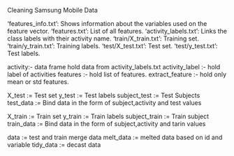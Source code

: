 Cleaning Samsung Mobile Data

'features_info.txt': Shows information about the variables used on the feature vector.
'features.txt': List of all features.
'activity_labels.txt': Links the class labels with their activity name.
'train/X_train.txt': Training set.
'train/y_train.txt': Training labels.
'test/X_test.txt': Test set.
'test/y_test.txt': Test labels.


activity:- data frame hold data from activity_labels.txt
activity_label :- hold label of activities
features :- hold list of features.
extract_feature :- hold only mean or std features.

X_test := Test set
y_test := Test labels
subject_test := Test Subjects
test_data := Bind data in the form of subject,activity and test values 

X_train := Train set
y_train := Train labels
subject_train := Train subject
train_data := Bind data in the form of subject,activity and tarin values

data := test and train merge data 
melt_data := melted data based on id and variable
tidy_data := decast data